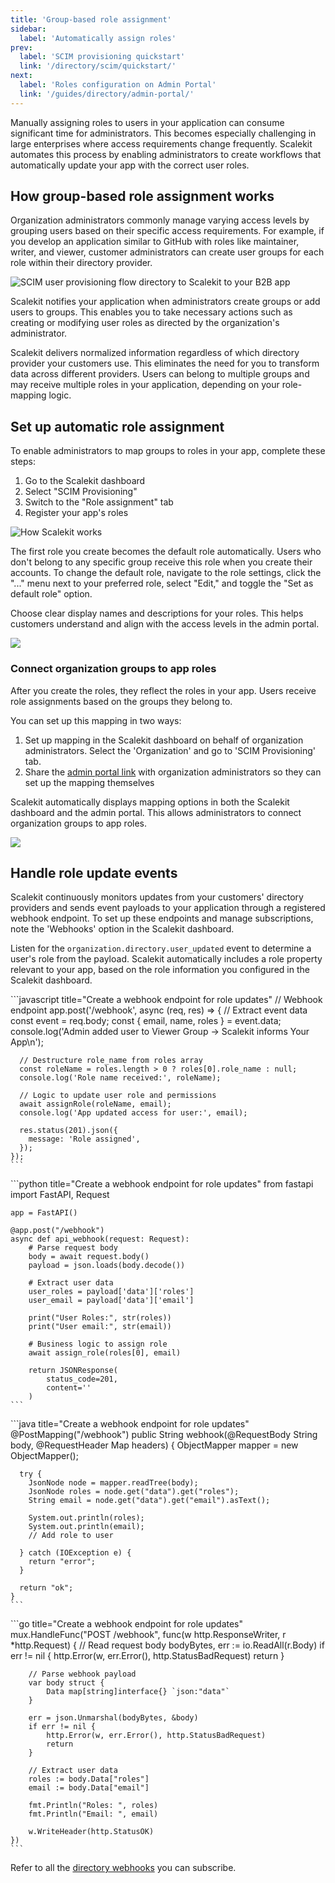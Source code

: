 ```yaml
---
title: 'Group-based role assignment'
sidebar:
  label: 'Automatically assign roles'
prev:
  label: 'SCIM provisioning quickstart'
  link: '/directory/scim/quickstart/'
next:
  label: 'Roles configuration on Admin Portal'
  link: '/guides/directory/admin-portal/'
---
```




Manually assigning roles to users in your application can consume significant time for administrators. This becomes especially challenging in large enterprises where access requirements change frequently. Scalekit automates this process by enabling administrators to create workflows that automatically update your app with the correct user roles.

## How group-based role assignment works

Organization administrators commonly manage varying access levels by grouping users based on their specific access requirements. For example, if you develop an application similar to GitHub with roles like maintainer, writer, and viewer, customer administrators can create user groups for each role within their directory provider.

![SCIM user provisioning flow directory to Scalekit to your B2B app](@/assets/docs/home/automatically-assign-roles/gbra-1.png)

Scalekit notifies your application when administrators create groups or add users to groups. This enables you to take necessary actions such as creating or modifying user roles as directed by the organization's administrator.

Scalekit delivers normalized information regardless of which directory provider your customers use. This eliminates the need for you to transform data across different providers. Users can belong to multiple groups and may receive multiple roles in your application, depending on your role-mapping logic.

## Set up automatic role assignment

To enable administrators to map groups to roles in your app, complete these steps:

1. Go to the Scalekit dashboard
2. Select "SCIM Provisioning"
3. Switch to the "Role assignment" tab
4. Register your app's roles

![How Scalekit works](@/assets/docs/home/automatically-assign-roles/automatically-assign-roles-4.png)

The first role you create becomes the default role automatically. Users who don't belong to any specific group receive this role when you create their accounts. To change the default role, navigate to the role settings, click the "..." menu next to your preferred role, select "Edit," and toggle the "Set as default role" option.

Choose clear display names and descriptions for your roles. This helps customers understand and align with the access levels in the admin portal.

![](@/assets/docs/automatically-assign-roles/mapping/1.png)

### Connect organization groups to app roles

After you create the roles, they reflect the roles in your app. Users receive role assignments based on the groups they belong to.

You can set up this mapping in two ways:

1. Set up mapping in the Scalekit dashboard on behalf of organization administrators. Select the 'Organization' and go to 'SCIM Provisioning' tab.
2. Share the [admin portal link](/guides/directory/admin-portal/#no-code-admin-portal) with organization administrators so they can set up the mapping themselves

Scalekit automatically displays mapping options in both the Scalekit dashboard and the admin portal. This allows administrators to connect organization groups to app roles.

![](@/assets/docs/automatically-assign-roles/mapping/2.png)

## Handle role update events

Scalekit continuously monitors updates from your customers' directory providers and sends event payloads to your application through a registered webhook endpoint. To set up these endpoints and manage subscriptions, note the 'Webhooks' option in the Scalekit dashboard.

Listen for the `organization.directory.user_updated` event to determine a user's role from the payload. Scalekit automatically includes a role property relevant to your app, based on the role information you configured in the Scalekit dashboard.


<Tabs>
  <TabItem label="Node.js">
    ```javascript title="Create a webhook endpoint for role updates"
    // Webhook endpoint
    app.post('/webhook', async (req, res) => {
      // Extract event data
      const event = req.body;
      const { email, name, roles } = event.data;
      console.log('Admin added user to Viewer Group -> Scalekit informs Your App\n');

      // Destructure role_name from roles array
      const roleName = roles.length > 0 ? roles[0].role_name : null;
      console.log('Role name received:', roleName);

      // Logic to update user role and permissions
      await assignRole(roleName, email);
      console.log('App updated access for user:', email);

      res.status(201).json({
        message: 'Role assigned',
      });
    });
    ```
  </TabItem>

  <TabItem label="Python">
    ```python title="Create a webhook endpoint for role updates"
    from fastapi import FastAPI, Request

    app = FastAPI()

    @app.post("/webhook")
    async def api_webhook(request: Request):
        # Parse request body
        body = await request.body()
        payload = json.loads(body.decode())

        # Extract user data
        user_roles = payload['data']['roles']
        user_email = payload['data']['email']

        print("User Roles:", str(roles))
        print("User email:", str(email))

        # Business logic to assign role
        await assign_role(roles[0], email)

        return JSONResponse(
            status_code=201,
            content=''
        )
    ```
  </TabItem>

  <TabItem label="Java">
    ```java title="Create a webhook endpoint for role updates"
    @PostMapping("/webhook")
    public String webhook(@RequestBody String body, @RequestHeader Map<String, String> headers) {
      ObjectMapper mapper = new ObjectMapper();

      try {
        JsonNode node = mapper.readTree(body);
        JsonNode roles = node.get("data").get("roles");
        String email = node.get("data").get("email").asText();

        System.out.println(roles);
        System.out.println(email);
        // Add role to user

      } catch (IOException e) {
        return "error";
      }

      return "ok";
    }
    ```
  </TabItem>

  <TabItem label="Go">
    ```go title="Create a webhook endpoint for role updates"
    mux.HandleFunc("POST /webhook", func(w http.ResponseWriter, r *http.Request) {
        // Read request body
        bodyBytes, err := io.ReadAll(r.Body)
        if err != nil {
            http.Error(w, err.Error(), http.StatusBadRequest)
            return
        }

        // Parse webhook payload
        var body struct {
            Data map[string]interface{} `json:"data"`
        }

        err = json.Unmarshal(bodyBytes, &body)
        if err != nil {
            http.Error(w, err.Error(), http.StatusBadRequest)
            return
        }

        // Extract user data
        roles := body.Data["roles"]
        email := body.Data["email"]

        fmt.Println("Roles: ", roles)
        fmt.Println("Email: ", email)

        w.WriteHeader(http.StatusOK)
    })
    ```
  </TabItem>
</Tabs>

Refer to all the [directory webhooks](/reference/webhooks/directory-events/) you can subscribe.